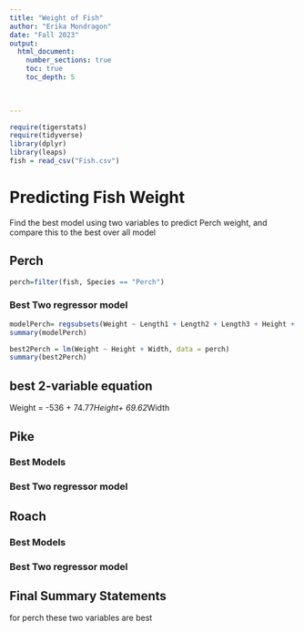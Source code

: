 ```yaml
---
title: "Weight of Fish"
author: "Erika Mondragon"
date: "Fall 2023"  
output: 
  html_document:
    number_sections: true
    toc: true
    toc_depth: 5

 
    
---
```



```r
require(tigerstats)
require(tidyverse)
library(dplyr)
library(leaps)
fish = read_csv("Fish.csv")
```

# Predicting Fish Weight
Find the best model using two variables to predict Perch weight, and compare this to the best over all model

## Perch

```r
perch=filter(fish, Species == "Perch")
```


### Best Two regressor model

```r
modelPerch= regsubsets(Weight ~ Length1 + Length2 + Length3 + Height + Width, data=perch)
summary(modelPerch)
```


```r
best2Perch = lm(Weight ~ Height + Width, data = perch)
summary(best2Perch)
```

## best 2-variable equation
Weight = -536 + 74.77*Height+ 69.62*Width


## Pike


### Best Models

### Best Two regressor model

## Roach

### Best Models

### Best Two regressor model

## Final Summary Statements
for perch these two variables are best